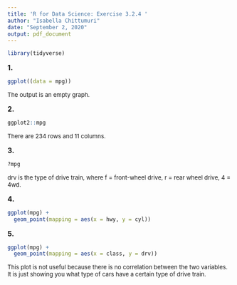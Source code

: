 ```yaml
---
title: 'R for Data Science: Exercise 3.2.4 '
author: "Isabella Chittumuri"
date: "September 2, 2020"
output: pdf_document
---
```


```r
library(tidyverse)
```


<font size = "3"> **1.** </font>
```r
ggplot((data = mpg))
```

<font size = "2"> The output is an empty graph. </font>


<font size = "3"> **2.** </font>
```r
ggplot2::mpg
```

<font size = "2"> There are 234 rows and 11 columns. </font>


<font size = "3"> **3.** </font>
```r
?mpg
```

<font size = "2"> drv is the type of drive train, where f = front-wheel drive, r = rear wheel drive, 4 = 4wd. </font>


<font size = "3"> **4.** </font>
```r
ggplot(mpg) +
  geom_point(mapping = aes(x = hwy, y = cyl))
```


<font size = "3"> **5.** </font>
```r
ggplot(mpg) +
  geom_point(mapping = aes(x = class, y = drv))
```

<font size = "2"> This plot is not useful because there is no correlation between the two variables. It is just showing you what type of cars have a certain type of drive train. </font>